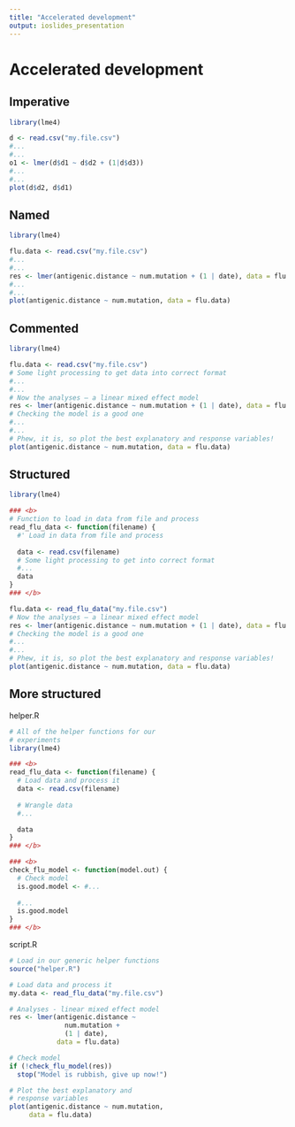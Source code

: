 ```yaml
---
title: "Accelerated development"
output: ioslides_presentation
---
```


# Accelerated development

## Imperative { .smaller }

```R
library(lme4)

d <- read.csv("my.file.csv")
#...
#...
o1 <- lmer(d$d1 ~ d$d2 + (1|d$d3))
#...
#...
plot(d$d2, d$d1)
```

## Named { .smaller }

```R
library(lme4)

flu.data <- read.csv("my.file.csv")
#...
#...
res <- lmer(antigenic.distance ~ num.mutation + (1 | date), data = flu.data)
#...
#...
plot(antigenic.distance ~ num.mutation, data = flu.data)
```

## Commented { .smaller }

```R
library(lme4)

flu.data <- read.csv("my.file.csv")
# Some light processing to get data into correct format
#...
#...
# Now the analyses – a linear mixed effect model
res <- lmer(antigenic.distance ~ num.mutation + (1 | date), data = flu.data)
# Checking the model is a good one
#...
#...
# Phew, it is, so plot the best explanatory and response variables!
plot(antigenic.distance ~ num.mutation, data = flu.data)

```

## Structured { .smaller }

```R
library(lme4)

### <b>
# Function to load in data from file and process
read_flu_data <- function(filename) {
  #' Load in data from file and process
  
  data <- read.csv(filename)
  # Some light processing to get into correct format
  #...
  data
}
### </b>

flu.data <- read_flu_data("my.file.csv")
# Now the analyses – a linear mixed effect model
res <- lmer(antigenic.distance ~ num.mutation + (1 | date), data = flu.data)
# Checking the model is a good one
#...
#...
# Phew, it is, so plot the best explanatory and response variables!
plot(antigenic.distance ~ num.mutation, data = flu.data)
```

## More structured { .smaller }

<div class="columns-2">
helper.R
```R
# All of the helper functions for our 
# experiments
library(lme4)

### <b>
read_flu_data <- function(filename) {
  # Load data and process it 
  data <- read.csv(filename)
  
  # Wrangle data
  #...

  data
}
### </b>

### <b>
check_flu_model <- function(model.out) {
  # Check model
  is.good.model <- #...
    
  #...
  is.good.model
}
### </b>
```


script.R
```R
# Load in our generic helper functions
source("helper.R")

# Load data and process it 
my.data <- read_flu_data("my.file.csv")

# Analyses - linear mixed effect model
res <- lmer(antigenic.distance ~ 
              num.mutation +
              (1 | date), 
            data = flu.data)

# Check model
if (!check_flu_model(res))
  stop("Model is rubbish, give up now!")

# Plot the best explanatory and
# response variables
plot(antigenic.distance ~ num.mutation,
     data = flu.data)
```
</div>
